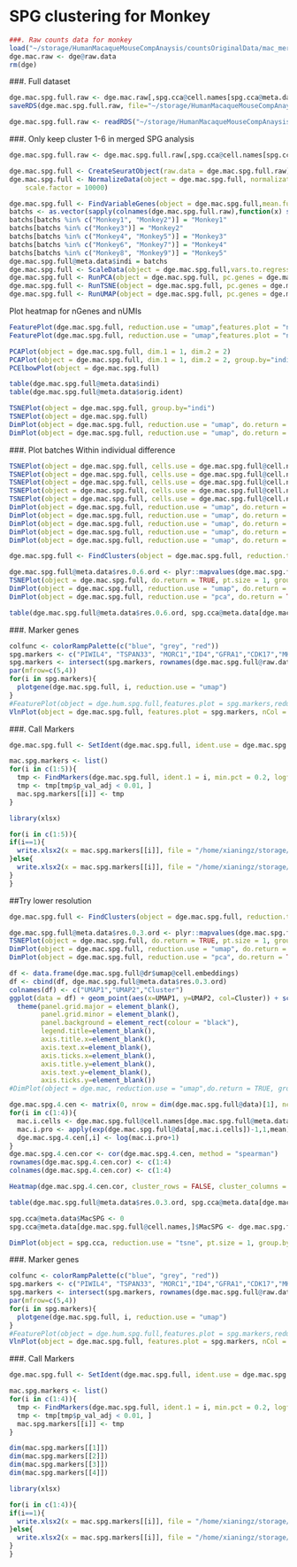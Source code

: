 # SPG clustering for Monkey

```r
###. Raw counts data for monkey 
load("~/storage/HumanMacaqueMouseCompAnaysis/countsOriginalData/mac_merged9_nospikeincells.Robj")
dge.mac.raw <- dge@raw.data
rm(dge)
```

###. Full dataset
```r
dge.mac.spg.full.raw <- dge.mac.raw[,spg.cca@cell.names[spg.cca@meta.data$species=="Monkey"]]
saveRDS(dge.mac.spg.full.raw, file="~/storage/HumanMacaqueMouseCompAnaysis/interdata/dge.mac.spg.full.raw.rds")
```

```r
dge.mac.spg.full.raw <- readRDS("~/storage/HumanMacaqueMouseCompAnaysis/interdata/dge.mac.spg.full.raw.rds")
```


###. Only keep cluster 1-6 in merged SPG analysis
```r
dge.mac.spg.full.raw <- dge.mac.spg.full.raw[,spg.cca@cell.names[spg.cca@meta.data$species=="Monkey" & spg.cca@meta.data$res.0.6.ord %in% c(1:6)]]
```

```r
dge.mac.spg.full <- CreateSeuratObject(raw.data = dge.mac.spg.full.raw)
dge.mac.spg.full <- NormalizeData(object = dge.mac.spg.full, normalization.method = "LogNormalize", 
    scale.factor = 10000)
```
```r
dge.mac.spg.full <- FindVariableGenes(object = dge.mac.spg.full,mean.function = ExpMean, dispersion.function = LogVMR, x.low.cutoff = 0.0125, y.cutoff = 0.8, x.high.cutoff = 3)
batchs <- as.vector(sapply(colnames(dge.mac.spg.full.raw),function(x) strsplit(x,'_')[[1]][1]))
batchs[batchs %in% c("Monkey1", "Monkey2")] = "Monkey1"
batchs[batchs %in% c("Monkey3")] = "Monkey2"
batchs[batchs %in% c("Monkey4", "Monkey5")] = "Monkey3"
batchs[batchs %in% c("Monkey6", "Monkey7")] = "Monkey4"
batchs[batchs %in% c("Monkey8", "Monkey9")] = "Monkey5"
dge.mac.spg.full@meta.data$indi = batchs
dge.mac.spg.full <- ScaleData(object = dge.mac.spg.full,vars.to.regress = c("nUMI"))
dge.mac.spg.full <- RunPCA(object = dge.mac.spg.full, pc.genes = dge.mac.spg.full@var.genes)
dge.mac.spg.full <- RunTSNE(object = dge.mac.spg.full, pc.genes = dge.mac.spg.full@var.genes)
dge.mac.spg.full <- RunUMAP(object = dge.mac.spg.full, pc.genes = dge.mac.spg.full@var.genes)
```

Plot heatmap for nGenes and nUMIs
```r
FeaturePlot(dge.mac.spg.full, reduction.use = "umap",features.plot = "nGene")
FeaturePlot(dge.mac.spg.full, reduction.use = "umap",features.plot = "nUMI")
```


```r
PCAPlot(object = dge.mac.spg.full, dim.1 = 1, dim.2 = 2)
PCAPlot(object = dge.mac.spg.full, dim.1 = 1, dim.2 = 2, group.by="indi")
PCElbowPlot(object = dge.mac.spg.full)
```

```r
table(dge.mac.spg.full@meta.data$indi)
table(dge.mac.spg.full@meta.data$orig.ident)
```

```r
TSNEPlot(object = dge.mac.spg.full, group.by="indi")
TSNEPlot(object = dge.mac.spg.full)
DimPlot(object = dge.mac.spg.full, reduction.use = "umap", do.return = TRUE)
DimPlot(object = dge.mac.spg.full, reduction.use = "umap", do.return = TRUE, group.by="indi")
```
###. Plot batches
Within individual difference
```r
TSNEPlot(object = dge.mac.spg.full, cells.use = dge.mac.spg.full@cell.names[dge.mac.spg.full@meta.data$indi=="Monkey1"])
TSNEPlot(object = dge.mac.spg.full, cells.use = dge.mac.spg.full@cell.names[dge.mac.spg.full@meta.data$indi=="Monkey2"])
TSNEPlot(object = dge.mac.spg.full, cells.use = dge.mac.spg.full@cell.names[dge.mac.spg.full@meta.data$indi=="Monkey3"])
TSNEPlot(object = dge.mac.spg.full, cells.use = dge.mac.spg.full@cell.names[dge.mac.spg.full@meta.data$indi=="Monkey4"])
TSNEPlot(object = dge.mac.spg.full, cells.use = dge.mac.spg.full@cell.names[dge.mac.spg.full@meta.data$indi=="Monkey5"])
DimPlot(object = dge.mac.spg.full, reduction.use = "umap", do.return = TRUE, cells.use = dge.mac.spg.full@cell.names[dge.mac.spg.full@meta.data$indi=="Monkey1"])
DimPlot(object = dge.mac.spg.full, reduction.use = "umap", do.return = TRUE, cells.use = dge.mac.spg.full@cell.names[dge.mac.spg.full@meta.data$indi=="Monkey2"])
DimPlot(object = dge.mac.spg.full, reduction.use = "umap", do.return = TRUE, cells.use = dge.mac.spg.full@cell.names[dge.mac.spg.full@meta.data$indi=="Monkey3"])
DimPlot(object = dge.mac.spg.full, reduction.use = "umap", do.return = TRUE, cells.use = dge.mac.spg.full@cell.names[dge.mac.spg.full@meta.data$indi=="Monkey4"])
DimPlot(object = dge.mac.spg.full, reduction.use = "umap", do.return = TRUE, cells.use = dge.mac.spg.full@cell.names[dge.mac.spg.full@meta.data$indi=="Monkey5"])
```


```r
dge.mac.spg.full <- FindClusters(object = dge.mac.spg.full, reduction.type = "pca", dims.use = 1:20, save.SNN = TRUE, resolution = 0.6)
```

```r
dge.mac.spg.full@meta.data$res.0.6.ord <- plyr::mapvalues(dge.mac.spg.full@meta.data$res.0.6, c(3,2,0,1,4),c(1,2,3,4,5))
TSNEPlot(object = dge.mac.spg.full, do.return = TRUE, pt.size = 1, group.by = "res.0.6.ord")
DimPlot(object = dge.mac.spg.full, reduction.use = "umap", do.return = TRUE, group.by="res.0.6.ord")
DimPlot(object = dge.mac.spg.full, reduction.use = "pca", do.return = TRUE, group.by="res.0.6.ord")
```

```r
table(dge.mac.spg.full@meta.data$res.0.6.ord, spg.cca@meta.data[dge.mac.spg.full@cell.names,]$res.0.6.ord)
```


###. Marker genes
```r
colfunc <- colorRampPalette(c("blue", "grey", "red"))
spg.markers <- c("PIWIL4", "TSPAN33", "MORC1","ID4","GFRA1","CDK17","MKI67","DMRT1","DMRTB1","SOLH2H","ZBTB16","TCF3","ZCWPW1","STRA8", "L1TD1","UCHL1","TEX101","SYCP2","MEIOB","LY6K", "HORMAD1")
spg.markers <- intersect(spg.markers, rownames(dge.mac.spg.full@raw.data))
par(mfrow=c(5,4))
for(i in spg.markers){
  plotgene(dge.mac.spg.full, i, reduction.use = "umap")
}
#FeaturePlot(object = dge.hum.spg.full,features.plot = spg.markers,reduction.use = "tsne",pt.size = 0.5,nCol = 4)
VlnPlot(object = dge.mac.spg.full, features.plot = spg.markers, nCol = 4,group.by = "res.0.6.ord",point.size.use=0)
```

###. Call Markers

```r
dge.mac.spg.full <- SetIdent(dge.mac.spg.full, ident.use = dge.mac.spg.full@meta.data$res.0.6.ord)
```

```r
mac.spg.markers <- list()
for(i in c(1:5)){
  tmp <- FindMarkers(dge.mac.spg.full, ident.1 = i, min.pct = 0.2, logfc.threshold = 0.7,only.pos = TRUE)
  tmp <- tmp[tmp$p_val_adj < 0.01, ]
  mac.spg.markers[[i]] <- tmp
}
```

```r
library(xlsx)
```


```r
for(i in c(1:5)){
if(i==1){
  write.xlsx2(x = mac.spg.markers[[i]], file = "/home/xianingz/storage/HumanMacaqueMouseCompAnaysis/interdata/SPG_markers/Mac_SPG_5Clusters_Markers.xlsx", sheetName = paste0("Cluster", i), col.names = TRUE, row.names = TRUE, append = FALSE)
}else{
  write.xlsx2(x = mac.spg.markers[[i]], file = "/home/xianingz/storage/HumanMacaqueMouseCompAnaysis/interdata/SPG_markers/Mac_SPG_5Clusters_Markers.xlsx", sheetName = paste0("Cluster", i), col.names = TRUE, row.names = TRUE, append = TRUE)
}
}
```



##Try lower resolution
```r
dge.mac.spg.full <- FindClusters(object = dge.mac.spg.full, reduction.type = "pca", dims.use = 1:15, save.SNN = TRUE, resolution = 0.3)
```

```r
dge.mac.spg.full@meta.data$res.0.3.ord <- plyr::mapvalues(dge.mac.spg.full@meta.data$res.0.3, c(3,2,1,0),c(1,2,3,4))
TSNEPlot(object = dge.mac.spg.full, do.return = TRUE, pt.size = 1, group.by = "res.0.3.ord")
DimPlot(object = dge.mac.spg.full, reduction.use = "umap", do.return = TRUE, group.by="res.0.3.ord")
DimPlot(object = dge.mac.spg.full, reduction.use = "pca", do.return = TRUE, group.by="res.0.3.ord")
```


```r
df <- data.frame(dge.mac.spg.full@dr$umap@cell.embeddings)
df <- cbind(df, dge.mac.spg.full@meta.data$res.0.3.ord)
colnames(df) <- c("UMAP1","UMAP2","Cluster")
ggplot(data = df) + geom_point(aes(x=UMAP1, y=UMAP2, col=Cluster)) + scale_color_manual(values = cols[1:7]) +  guides(colour = guide_legend(override.aes = list(size=5))) + theme_bw() +
  theme(panel.grid.major = element_blank(), 
        panel.grid.minor = element_blank(),
        panel.background = element_rect(colour = "black"),
        legend.title=element_blank(),
        axis.title.x=element_blank(),
        axis.text.x=element_blank(),
        axis.ticks.x=element_blank(),
        axis.title.y=element_blank(),
        axis.text.y=element_blank(),
        axis.ticks.y=element_blank())
#DimPlot(object = dge.mac, reduction.use = "umap",do.return = TRUE, group.by="res.0.2.ord", cols.use = cols[1:7])
```


```r
dge.mac.spg.4.cen <- matrix(0, nrow = dim(dge.mac.spg.full@data)[1], ncol = 4)
for(i in c(1:4)){
  mac.i.cells <- dge.mac.spg.full@cell.names[dge.mac.spg.full@meta.data$res.0.3.ord==i]
  mac.i.pro <- apply(exp(dge.mac.spg.full@data[,mac.i.cells])-1,1,mean)
  dge.mac.spg.4.cen[,i] <- log(mac.i.pro+1)
}
dge.mac.spg.4.cen.cor <- cor(dge.mac.spg.4.cen, method = "spearman")
rownames(dge.mac.spg.4.cen.cor) <- c(1:4)
colnames(dge.mac.spg.4.cen.cor) <- c(1:4)

Heatmap(dge.mac.spg.4.cen.cor, cluster_rows = FALSE, cluster_columns = FALSE)
```

```r
table(dge.mac.spg.full@meta.data$res.0.3.ord, spg.cca@meta.data[dge.mac.spg.full@cell.names,]$res.0.6.ord)
```

```r
spg.cca@meta.data$MacSPG <- 0
spg.cca@meta.data[dge.mac.spg.full@cell.names,]$MacSPG <- dge.mac.spg.full@meta.data$res.0.3.ord
```

```r
DimPlot(object = spg.cca, reduction.use = "tsne", pt.size = 1, group.by = "MacSPG", cols.use = c("grey","#49adad","#cb5b42","#67a64e","#8d70c9","#b69340","#c8588c"),cells.use = rownames(spg.cca@meta.data)[spg.cca@meta.data$res.0.6.ord %in% c(1:6)], plot.order = c(4,3,2,1,0))
```

###. Marker genes
```r
colfunc <- colorRampPalette(c("blue", "grey", "red"))
spg.markers <- c("PIWIL4", "TSPAN33", "MORC1","ID4","GFRA1","CDK17","MKI67","DMRT1","DMRTB1","SOLH2H","ZBTB16","TCF3","ZCWPW1","STRA8", "L1TD1","UCHL1","TEX101","SYCP2","MEIOB","LY6K", "HORMAD1")
spg.markers <- intersect(spg.markers, rownames(dge.mac.spg.full@raw.data))
par(mfrow=c(5,4))
for(i in spg.markers){
  plotgene(dge.mac.spg.full, i, reduction.use = "umap")
}
#FeaturePlot(object = dge.hum.spg.full,features.plot = spg.markers,reduction.use = "tsne",pt.size = 0.5,nCol = 4)
VlnPlot(object = dge.mac.spg.full, features.plot = spg.markers, nCol = 4,group.by = "res.0.3.ord",point.size.use=0)
```

###. Call Markers

```r
dge.mac.spg.full <- SetIdent(dge.mac.spg.full, ident.use = dge.mac.spg.full@meta.data$res.0.3.ord)
```

```r
mac.spg.markers <- list()
for(i in c(1:4)){
  tmp <- FindMarkers(dge.mac.spg.full, ident.1 = i, min.pct = 0.2, logfc.threshold = 0.7,only.pos = TRUE)
  tmp <- tmp[tmp$p_val_adj < 0.01, ]
  mac.spg.markers[[i]] <- tmp
}
```

```r
dim(mac.spg.markers[[1]])
dim(mac.spg.markers[[2]])
dim(mac.spg.markers[[3]])
dim(mac.spg.markers[[4]])
```


```r
library(xlsx)
```


```r
for(i in c(1:4)){
if(i==1){
  write.xlsx2(x = mac.spg.markers[[i]], file = "/home/xianingz/storage/HumanMacaqueMouseCompAnaysis/interdata/SPG_markers/Mac_SPG_4Clusters_Markers.xlsx", sheetName = paste0("Cluster", i), col.names = TRUE, row.names = TRUE, append = FALSE)
}else{
  write.xlsx2(x = mac.spg.markers[[i]], file = "/home/xianingz/storage/HumanMacaqueMouseCompAnaysis/interdata/SPG_markers/Mac_SPG_4Clusters_Markers.xlsx", sheetName = paste0("Cluster", i), col.names = TRUE, row.names = TRUE, append = TRUE)
}
}
```


